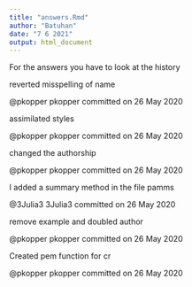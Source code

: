 ```yaml
---
title: "answers.Rmd"
author: "Batuhan"
date: "7 6 2021"
output: html_document
---
```


For the answers you have to look at the history

reverted misspelling of name

@pkopper
pkopper committed on 26 May 2020

assimilated styles

@pkopper
pkopper committed on 26 May 2020

changed the authorship

@pkopper
pkopper committed on 26 May 2020

I added a summary method in the file pamms

@3Julia3
3Julia3 committed on 26 May 2020

remove example and doubled author

@pkopper
pkopper committed on 26 May 2020

Created pem function for cr

@pkopper
pkopper committed on 26 May 2020